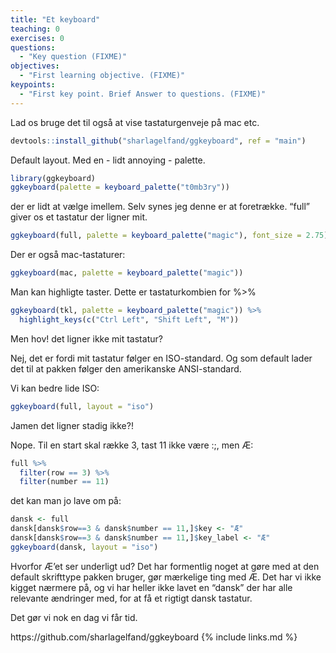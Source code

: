 ```yaml
---
title: "Et keyboard"
teaching: 0
exercises: 0
questions:
  - "Key question (FIXME)"
objectives:
  - "First learning objective. (FIXME)"
keypoints:
  - "First key point. Brief Answer to questions. (FIXME)"
---
```

Lad os bruge det til også at vise tastaturgenveje på mac etc.

```r
devtools::install_github("sharlagelfand/ggkeyboard", ref = "main")
```

Default layout. Med en - lidt annoying - palette.

```r
library(ggkeyboard)
ggkeyboard(palette = keyboard_palette("t0mb3ry"))
```
der er lidt at vælge imellem. Selv synes jeg denne er at foretrække.
"full" giver os et tastatur der ligner mit.

```r
ggkeyboard(full, palette = keyboard_palette("magic"), font_size = 2.75)

```
Der er også mac-tastaturer:
```r
ggkeyboard(mac, palette = keyboard_palette("magic"))
```
Man kan highligte taster. Dette er tastaturkombien for %>% 
```r
ggkeyboard(tkl, palette = keyboard_palette("magic")) %>%
  highlight_keys(c("Ctrl Left", "Shift Left", "M"))
```
Men hov! det ligner ikke mit tastatur?

Nej, det er fordi mit tastatur følger en ISO-standard. Og som default lader det
til at pakken følger den amerikanske ANSI-standard. 

Vi kan bedre lide ISO:


```r
ggkeyboard(full, layout = "iso")
```
Jamen det ligner stadig ikke?!

Nope. Til en start skal række 3, tast 11 ikke være :;, men Æ:
```r
full %>% 
  filter(row == 3) %>% 
  filter(number == 11)
```
det kan man jo lave om på:
```r
dansk <- full
dansk[dansk$row==3 & dansk$number == 11,]$key <- "Æ"
dansk[dansk$row==3 & dansk$number == 11,]$key_label <- "Æ"
ggkeyboard(dansk, layout = "iso")
```

Hvorfor Æ'et ser underligt ud? Det har formentlig noget at gøre med at den default
skrifttype pakken bruger, gør mærkelige ting med Æ. Det har vi ikke kigget nærmere
på, og vi har heller ikke lavet en "dansk" der har alle relevante ændringer med,
for at få et rigtigt dansk tastatur.

Det gør vi nok en dag vi får tid.

https://github.com/sharlagelfand/ggkeyboard
{% include links.md %}

